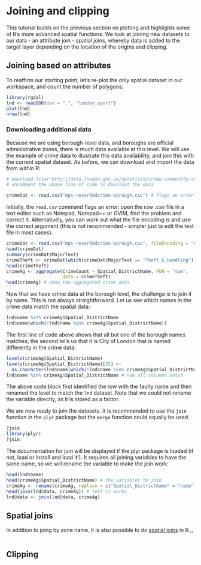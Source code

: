 Joining and clipping
========================================================

This tutorial builds on the previous section on plotting and highlights 
some of R's more advanced spatial functions. We look at joining new 
datasets to our data - an attribute join - spatial joins, whereby 
data is added to the target layer depending on the location of the 
origins and clipping. 

## Joining based on attributes
To reaffirm our starting point, let's re-plot the only 
spatial dataset in our workspace, and count the number
of polygons:
```r
library(rgdal)
lnd <- readOGR(dsn = ".", "london_sport")
plot(lnd)
nrow(lnd)
```

### Downloading additional data
Because we are using borough-level data, and boroughs are official administrative
zones, there is much data available at this level. We will use the example 
of crime data to illustrate this data availability, and join this with the current 
spatial dataset. As before, we can download and import the data from within R:
```r
# download.file("http://data.london.gov.uk/datafiles/crime-community-safety/mps-recordedcrime-borough.csv", destfile = "mps-recordedcrime-borough.csv")
# uncomment the above line of code to download the data

crimeDat <- read.csv("mps-recordedcrime-borough.csv") # flags an error
```
Initially, the `read.csv` command flags an error: open the raw .csv file in a 
text editor such as Notepad, Notepad++ or GVIM, find the problem and correct it.
Alternatively, you can work out what the file encoding is and use the correct 
argument (this is not recommended - simpler just to edit the text file
in most cases).

```r
crimeDat <- read.csv("mps-recordedcrime-borough.csv", fileEncoding = "UCS-2LE")
head(crimeDat)
summary(crimeDat$MajorText)
crimeTheft <- crimeDat[which(crimeDat$MajorText == "Theft & Handling"), ]
head(crimeTheft)
crimeAg <- aggregate(CrimeCount ~ Spatial_DistrictName, FUN = "sum", 
                     data = crimeTheft)
head(crimeAg) # show the aggregated crime data
```
Now that we have crime data at the borough level, the challenge is to join it
by name. This is not always straightforward. Let us see which names in the 
crime data match the spatial data:
```r
lnd$name %in% crimeAg$Spatial_DistrictName 
lnd$name[which(!lnd$name %in% crimeAg$Spatial_DistrictName)]
```
The first line of code above shows that all but one of the borough names matches;
the second tells us that it is City of London that is named differently in the 
crime data:
```r
levels(crimeAg$Spatial_DistrictName)
levels(crimeAg$Spatial_DistrictName)[25] <- 
  as.character(lnd$name[which(!lnd$name %in% crimeAg$Spatial_DistrictName)])
lnd$name %in% crimeAg$Spatial_DistrictName # now all columns match
```
The above code block first identified the row with the faulty name and 
then renamed the level to match the `lnd` dataset. Note that we could not
rename the variable directly, as it is stored as a factor.

We are now ready to join the datasets. It is recommended to use 
the `join` function in the `plyr` package but the `merge` function 
could equally be used.
```r
?join
library(plyr)
?join
```
The documentation for join will be displayed if the plyr package is loaded (if not,
load or install and load it!). It requires all joining variables to have the 
same name, so we will rename the variable to make the join work:
```r
head(lnd$name)
head(crimeAg$Spatial_DistrictName) # the variables to join
crimeAg <- rename(crimeAg, replace = c("Spatial_DistrictName" = "name"))
head(join(lnd@data, crimeAg)) # test it works
lnd@data <- join(lnd@data, crimeAg)
```

## Spatial joins
In addition to joing by zone name, it is also possible to do
[spatial joins](http://help.arcgis.com/en/arcgisdesktop/10.0/help/index.html#//00080000000q000000) in R.,,
```r

```

## Clipping
